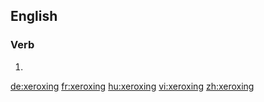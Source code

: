 ==English==

===Verb===
{{head|en}}

# {{present participle of|xerox|lang=en}}

[[de:xeroxing]]
[[fr:xeroxing]]
[[hu:xeroxing]]
[[vi:xeroxing]]
[[zh:xeroxing]]